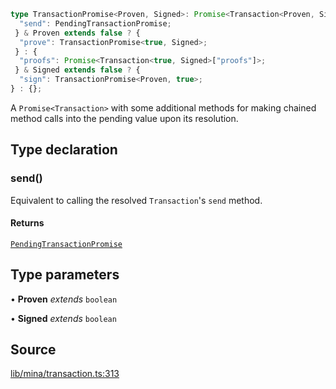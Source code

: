 ```ts
type TransactionPromise<Proven, Signed>: Promise<Transaction<Proven, Signed>> & {
  "send": PendingTransactionPromise;
 } & Proven extends false ? {
  "prove": TransactionPromise<true, Signed>;
 } : {
  "proofs": Promise<Transaction<true, Signed>["proofs"]>;
 } & Signed extends false ? {
  "sign": TransactionPromise<Proven, true>;
} : {};
```

A `Promise<Transaction>` with some additional methods for making chained method calls
into the pending value upon its resolution.

## Type declaration

### send()

Equivalent to calling the resolved `Transaction`'s `send` method.

#### Returns

[`PendingTransactionPromise`](../namespaces/Mina/type-aliases/PendingTransactionPromise.mdx)

## Type parameters

• **Proven** *extends* `boolean`

• **Signed** *extends* `boolean`

## Source

[lib/mina/transaction.ts:313](https://github.com/o1-labs/o1js/blob/3b1b22555bd0099419efc0703dfdb8b2eb7c3e6f/src/lib/mina/transaction.ts#L313)
